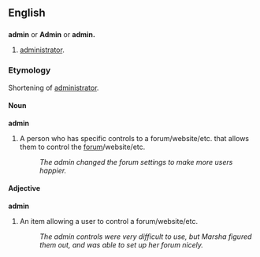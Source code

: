 ==English==

==={{Abbreviation}}===
'''admin''' or '''Admin''' or '''admin.'''
# [[administrator]].

===Etymology===
Shortening of [[administrator]].

====Noun====
'''admin'''
#A person who has specific controls to a forum/website/etc. that allows them to control the [[forum]]/website/etc.
#:''The admin changed the forum settings to make more users happier.''

====Adjective====
'''admin'''
#An item allowing a user to control a forum/website/etc.
#:''The admin controls were very difficult to use, but Marsha figured them out, and was able to set up her forum nicely.''